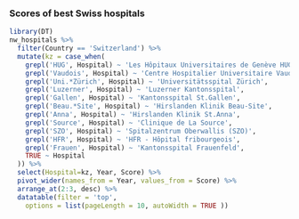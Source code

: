 ### Scores of best Swiss hospitals

```r
library(DT)
nw_hospitals %>%
  filter(Country == 'Switzerland') %>%
  mutate(kz = case_when(
    grepl('HUG', Hospital) ~ 'Les Hôpitaux Universitaires de Genève HUG, Cluse-Roseraie',
    grepl('Vaudois', Hospital) ~ 'Centre Hospitalier Universitaire Vaudois',
    grepl('Uni.*Zürich', Hospital) ~ 'Universitätsspital Zürich',
    grepl('Luzerner', Hospital) ~ 'Luzerner Kantonsspital',
    grepl('Gallen', Hospital) ~ 'Kantonsspital St.Gallen',
    grepl('Beau.*Site', Hospital) ~ 'Hirslanden Klinik Beau-Site',
    grepl('Anna', Hospital) ~ 'Hirslanden Klinik St.Anna',
    grepl('Source', Hospital) ~ 'Clinique de La Source',
    grepl('SZO', Hospital) ~ 'Spitalzentrum Oberwallis (SZO)',
    grepl('HFR', Hospital) ~ 'HFR - Hôpital fribourgeois',
    grepl('Frauen', Hospital) ~ 'Kantonsspital Frauenfeld',
    TRUE ~ Hospital
  )) %>%
  select(Hospital=kz, Year, Score) %>%
  pivot_wider(names_from = Year, values_from = Score) %>%
  arrange_at(2:3, desc) %>%
  datatable(filter = 'top', 
    options = list(pageLength = 10, autoWidth = TRUE ))
```
